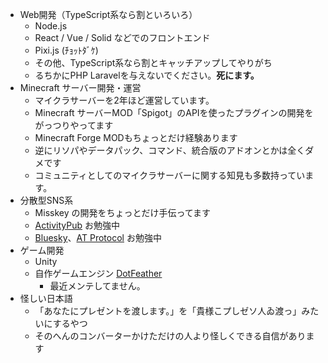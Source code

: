 - Web開発（TypeScript系なら割といろいろ）
	- Node.js
	- React / Vue / Solid などでのフロントエンド
	- Pixi.js (ﾁｮｯﾄﾀﾞｹ)
	- その他、TypeScript系なら割とキャッチアップしてやりがち
	- るちかにPHP Laravelを与えないでください。<strong style="color: var(--danger)">死にます。</strong>
- Minecraft サーバー開発・運営
	- マイクラサーバーを2年ほど運営しています。
	- Minecraft サーバーMOD「Spigot」のAPIを使ったプラグインの開発をがっつりやってます
	- Minecraft Forge MODもちょっとだけ経験あります
	- 逆にリソパやデータパック、コマンド、統合版のアドオンとかは全くダメです
	- コミュニティとしてのマイクラサーバーに関する知見も多数持っています。
- 分散型SNS系
	- Misskey の開発をちょっとだけ手伝ってます
	- [ActivityPub](https://www.w3.org/TR/activitypub) お勉強中
	- [Bluesky](https://blueskyweb.xyz)、[AT Protocol](https://atproto.com) お勉強中
- ゲーム開発
	- Unity
	- 自作ゲームエンジン [DotFeather](https://github.com/xeltica-studio/DotFeather)
		- 最近メンテしてません。
- 怪しい日本語
	- 「あなたにプレゼントを渡します。」を「貴様こプしゼソ人ゐ渡っ」みたいにするやつ
	- そのへんのコンバーターかけただけの人より怪しくできる自信があります
